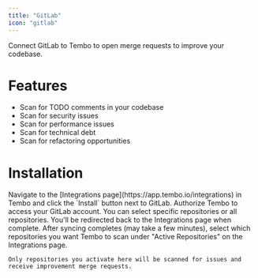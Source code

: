 ```yaml
---
title: "GitLab"
icon: "gitlab"
---
```



Connect GitLab to Tembo to open merge requests to improve your codebase.

# Features

- Scan for TODO comments in your codebase
- Scan for security issues
- Scan for performance issues
- Scan for technical debt
- Scan for refactoring opportunities

# Installation

<Steps>
  <Step title="Install">
    Navigate to the [Integrations page](https://app.tembo.io/integrations) in Tembo and click the `Install` button next to GitLab.
  </Step>
  <Step title="Authorize">
    Authorize Tembo to access your GitLab account. You can select specific repositories or all repositories. You'll be redirected back to the Integrations page when complete.
  </Step>
  <Step title="Activate Repositories">
    After syncing completes (may take a few minutes), select which repositories you want Tembo to scan under "Active Repositories" on the Integrations page.
    
    Only repositories you activate here will be scanned for issues and receive improvement merge requests.
  </Step>
</Steps>